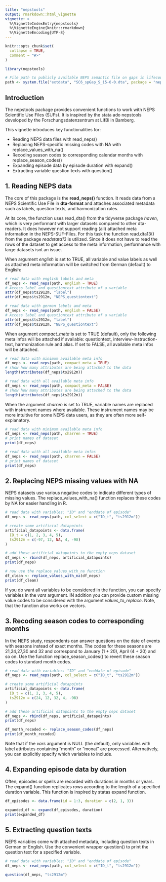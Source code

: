 ```yaml
---
title: "nepstools"
output: rmarkdown::html_vignette
vignette: >
  %\VignetteIndexEntry{nepstools}
  %\VignetteEngine{knitr::rmarkdown}
  %\VignetteEncoding{UTF-8}
---
```


```r
knitr::opts_chunk$set(
  collapse = TRUE,
  comment = "#>"
)
```

```r
library(nepstools)

# File path to publicly available NEPS semantic file on gaps in lifecourse that is included in this package
path <- system.file("extdata", "SC6_spGap_S_15-0-0.dta", package = "nepstools")
```

## Introduction
The nepstools package provides convenient functions to work with NEPS Scientific Use Files (SUFs). It is inspired by the stata ado nepstools developed by the Forschungsdatenzentrum at LifBi in Bamberg. 

This vignette introduces key functionalities for:

- Reading NEPS data files with read_neps()
- Replacing NEPS-specific missing codes with NA with replace_values_with_na()
- Recoding season codes to corresponding calendar months with replace_season_codes()
- Expanding episode data by episode duration with expand()
- Extracting variable question texts with question()


## 1. Reading NEPS data 
The core of this package is the **read_neps()** function. It reads data from a NEPS Scientific Use File in **dta-format** and attaches associated metadata such as labels, question texts, and harmonization rules. 

At its core, the function uses read_dta() from the tidyverse package *haven*, which is very performant with larger datasets compared to other dta-readers. It does however not support reading (all) attached meta information in the NEPS-SUF-Files.
For this task the function read.dta13() from the package *readstata13* is utilized. Since it does not have to read the rows of the dataset to get access to the meta information, performance with large datasets isnt an issue.

<!-- Arguments supported by read_neps(): -->
<!-- 1. datasetpath: Path to the NEPS .dta file. -->
<!-- 2. col_select: Optional vector of variables to select. -->
<!-- 3. english: Logical, if TRUE loads English labels and metadata (The default value FALSE will load labels and metadata in German). -->
<!-- 4. compact_meta: Logical, controls whether to load only key metadata or all of it. -->
<!-- 5. charren: Logical, if TRUE, replaces variable names with original instrument names. -->

When argument *english* is set to TRUE, all variable and value labels as well as attached meta information will be switched from German (default) to English:
```r
# read data with english labels and meta
df_neps <- read_neps(path, english = TRUE)
# Access label and questiontext attribute of a variable
attr(df_neps$ts2912m, "label")
attr(df_neps$ts2912m, "NEPS_questiontext")

# read data with german labels and meta
df_neps <- read_neps(path, english = FALSE)
# Access label and questiontext attribute of a variable
attr(df_neps$ts2912m, "label")
attr(df_neps$ts2912m, "NEPS_questiontext")
```

When argument *compact_meta* is set to TRUE (default), only the following meta infos will be attached if available: questiontext, interview-instruction-text, harmonization rule and alias. If set to FALSE, all available meta infos will be attached.

```r
# read data with minimum available meta info
df_neps <- read_neps(path, compact_meta = TRUE)
# show how many attributes are being attached to the data
length(attributes(df_neps$ts2912m))

# read data with all available meta info
df_neps <- read_neps(path, compact_meta = FALSE)
# show how many attributes are being attached to the data
length(attributes(df_neps$ts2912m))
```

When the argument *charren* is set to TRUE, variable names are replaced with instrument names where available. These instrument names may be more intuitive for some NEPS data users, as they are often more self-explanatory.

```r
# read data with minimum available meta info
df_neps <- read_neps(path, charren = TRUE)
# print names of dataset
print(df_neps)

# read data with all available meta infos
df_neps <- read_neps(path, charren = FALSE)
# print names of dataset
print(df_neps)
```

## 2. Replacing NEPS missing values with NA
NEPS datasets use various negative codes to indicate different types of missing values. The replace_values_with_na() function replaces these codes by NA for easier handling in R.
```r
# read data with variables: "ID" and "enddate of episode"
df_neps <- read_neps(path, col_select = c("ID_t", "ts2912m"))

# create some artificial datapoints 
artificial_datapoints <- data.frame(
  ID_t = c(1, 2, 3, 4, 5),
  ts2912m = c(-97, 12, NA, 4, -98)
)

# add these artificial datapoints to the empty neps dataset
df_neps <- rbind(df_neps, artificial_datapoints)
print(df_neps)

# now use the replace_values_with_na function
df_clean <- replace_values_with_na(df_neps)
print(df_clean)
```

If you do want all variables to be considered in the function, you can specify variables in the *vars* argument. IN addition you can provide custom missing value codes to be considered with the argument *values_to_replace*. Note, that the function also works on vectors.

## 3. Recoding season codes to corresponding months
In the NEPS study, respondents can answer questions on the date of events with seasons instead of exact months. The codes for these seasons are 21,24,27,30 and 32 and correspond to January (1 + 20), April (4 + 20) and so on. 
Use the function replace_season_codes() to revert these season codes to standard month codes. 

```r
# read data with variables: "ID" and "enddate of episode"
df_neps <- read_neps(path, col_select = c("ID_t", "ts2912m"))

# create some artificial datapoints 
artificial_datapoints <- data.frame(
  ID_t = c(1, 2, 3, 4, 5),
  ts2912m = c(24, 12, 32, 4, -98)
)

# add these artificial datapoints to the empty neps dataset
df_neps <- rbind(df_neps, artificial_datapoints)
print(df_neps)

df_month_recoded <- replace_season_codes(df_neps)
print(df_month_recoded)
```

Note that if the *vars* argument is NULL (the default), only variables with label attributes containing "month" or "monat" are processed. Alternatively, you can explicitly specify which variables to include.

## 4. Expanding episode data by duration
Often, episodes or spells are recorded with durations in months or years. The expand() function replicates rows according to the length of a specified duration variable. This function is inspired by statas expand function.

```r
df_episodes <- data.frame(id = 1:3, duration = c(2, 1, 3))

expanded_df <- expand(df_episodes, duration)
print(expanded_df)
```

## 5. Extracting question texts
NEPS variables come with attached metadata, including question texts in German or English. Use the convenient wrapper question() to print the question text for a specified variable.

```r
# read data with variables: "ID" and "enddate of episode"
df_neps <- read_neps(path, col_select = c("ID_t", "ts2912m"))

question(df_neps, "ts2912m")
```




